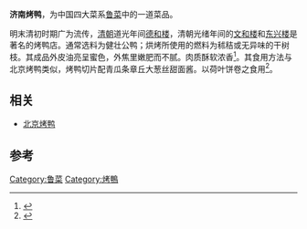 '''济南烤鸭'''，为中国四大菜系[[鲁菜|鲁菜]]中的一道菜品。

明末清初时期广为流传，[[清朝|清朝]]道光年间[[德和楼|德和楼]]，清朝光绪年间的[[文和楼|文和楼]]和[[东兴楼|东兴楼]]是著名的烤鸭店。通常选料为健壮公鸭；烘烤所使用的燃料为秫秸或无异味的干树枝。其成品外皮油亮呈蜜色，外焦里嫩肥而不腻。肉质酥软浓香<ref>{{cite news|title=济南烤鸭：面临消失的非遗|url=http://finance.sina.com.cn/roll/20121114/035913665979.shtml|accessdate=2013-11-14|newspaper=济南时报|archive-date=2020-03-30|archive-url=https://web.archive.org/web/20200330180949/http://finance.sina.com.cn/roll/20121114/035913665979.shtml|dead-url=no}}</ref>。其食用方法与北京烤鸭类似，烤鸭切片配青瓜条章丘大葱丝甜面酱。以荷叶饼卷之食用<ref>{{cite news|title=走近安蒂奇:手机照片写"我爱济南" 中餐首选烤鸭|url=http://sports.163.com/13/0726/18/94NRBL2O00051C89.html|accessdate=2013-11-14|newspaper=网易|archive-url=https://web.archive.org/web/20130731014052/http://sports.163.com/13/0726/18/94NRBL2O00051C89.html|archive-date=2013-07-31|dead-url=yes}}</ref>。

==相关==
*[[北京烤鸭|北京烤鸭]]

==参考==
{{Reflist}}

[[Category:鲁菜|Category:鲁菜]]
[[Category:烤鴨|Category:烤鴨]]